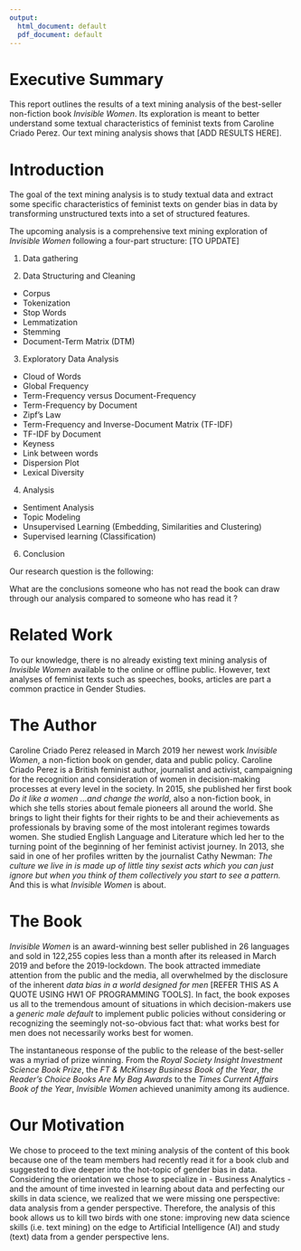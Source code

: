 ```yaml
---
output:
  html_document: default
  pdf_document: default
---
```


# Executive Summary

This report outlines the results of a text mining analysis of the best-seller non-fiction book *Invisible Women*. Its exploration is meant to better understand some textual characteristics of feminist texts from Caroline Criado Perez. Our text mining analysis shows that [ADD RESULTS HERE]. 

# Introduction

The goal of the text mining analysis is to study textual data and extract some specific characteristics of feminist texts on gender bias in data by transforming unstructured texts into a set of structured features. 

The upcoming analysis is a comprehensive text mining exploration of *Invisible Women* following a four-part structure: [TO UPDATE]

1. Data gathering 

2. Data Structuring and Cleaning
  * Corpus
  * Tokenization
  * Stop Words
  * Lemmatization 
  * Stemming
  * Document-Term Matrix (DTM)
  
3. Exploratory Data Analysis
  * Cloud of Words
  * Global Frequency
  * Term-Frequency versus Document-Frequency 
  * Term-Frequency by Document 
  * Zipf's Law
  * Term-Frequency and Inverse-Document Matrix (TF-IDF)
  * TF-IDF by Document
  * Keyness
  * Link between words
  * Dispersion Plot 
  * Lexical Diversity
  
4. Analysis
  * Sentiment Analysis
  * Topic Modeling
  * Unsupervised Learning (Embedding, Similarities and Clustering)
  * Supervised learning (Classification)
  
6. Conclusion

Our research question is the following: 

What are the conclusions someone who has not read the book can draw through our analysis compared to someone who has read it ? 

# Related Work

To our knowledge, there is no already existing text mining analysis of *Invisible Women* available to the online or offline public. However, text analyses of feminist texts such as speeches, books, articles are part a common practice in Gender Studies.

# The Author

Caroline Criado Perez released in March 2019 her newest work *Invisible Women*, a non-fiction book on gender, data and public policy. Caroline Criado Perez is a British feminist author, journalist and activist, campaigning for the recognition and consideration of women in decision-making processes at every level in the society. In 2015, she published her first book *Do it like a women ...and change the world*, also a non-fiction book, in which she tells stories about female pioneers all around the world. She brings to light their fights for their rights to be and their achievements as professionals by braving some of the most intolerant regimes towards women. She studied English Language and Literature which led her to the turning point of the beginning of her feminist activist journey. In 2013, she said in one of her profiles written by the journalist Cathy Newman: *The culture we live in is made up of little tiny sexist acts which you can just ignore but when you think of them collectively you start to see a pattern.* And this is what *Invisible Women* is about.

# The Book

*Invisible Women* is an award-winning best seller published in 26 languages and sold in 122,255 copies less than a month after its released in March 2019 and before the 2019-lockdown. The book attracted immediate attention from the public and the media, all overwhelmed by the disclosure of the inherent *data bias in a world designed for men* [REFER THIS AS A QUOTE USING HW1 OF PROGRAMMING TOOLS]. In fact, the book exposes us all to the tremendous amount of situations in which decision-makers use a *generic male default* to implement public policies without considering or recognizing the seemingly not-so-obvious fact that: what works best for men does not necessarily works best for women. 

The instantaneous response of the public to the release of the best-seller was a myriad of prize winning. From the *Royal Society Insight Investment Science Book Prize*, the *FT & McKinsey Business Book of the Year*, *the Reader’s Choice Books Are My Bag Awards* to the *Times Current Affairs Book of the Year*, *Invisible Women* achieved unanimity among its audience. 

# Our Motivation

We chose to proceed to the text mining analysis of the content of this book because one of the team members had recently read it for a book club and suggested to dive deeper into the hot-topic of gender bias in data. Considering the orientation we chose to specialize in - Business Analytics - and the amount of time invested in learning about data and perfecting our skills in data science, we realized that we were missing one perspective: data analysis from a gender perspective. Therefore, the analysis of this book allows us to kill two birds with one stone: improving new data science skills (i.e. text mining) on the edge to Artificial Intelligence (AI) and study (text) data from a gender perspective lens.











